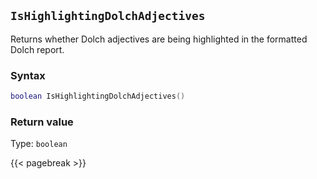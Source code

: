## `IsHighlightingDolchAdjectives`

Returns whether Dolch adjectives are being highlighted in the formatted Dolch report.

### Syntax {-}

``` .lua
boolean IsHighlightingDolchAdjectives()
```


### Return value {-}

Type: `boolean`


{{< pagebreak >}}